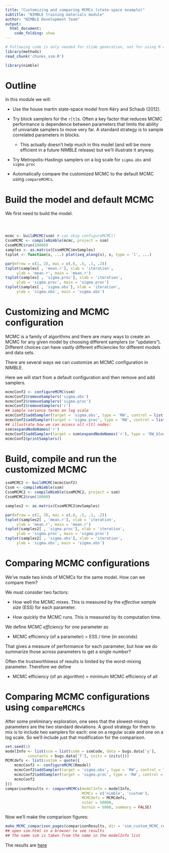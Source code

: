 ```yaml
---
title: "Customizing and comparing MCMCs (state-space example)"
subtitle: "NIMBLE training materials module"
author: "NIMBLE Development Team"
output:
  html_document:
    code_folding: show
---
```


```r
# Following code is only needed for slide generation, not for using R code separately.
library(methods)
read_chunk('chunks_ssm.R')
```

```r
library(nimble)
```

# Outline

In this module we will:

   - Use the house martin state-space model from K&eacute;ry and Schaub (2012).
   - Try block samplers for the `r[t]`s.  Often a key factor that reduces MCMC performance is dependence between parameters that limits the ability of univariate samplers to move very far. A standard strategy is to sample correlated parameters in blocks. 

       + This actually doesn't help much in this model (and will
       be more efficient in a future NIMBLE release) but we'll
       illustrate it anyway.

   - Try Metropolis-Hastings samplers on a log scale for `sigma.obs` and `sigma.proc`
   - Automatically compare the customized MCMC to the default MCMC using `compareMCMCs`.

# Build the model and default MCMC

We first need to build the model.

```r
```

```r
```

```r
```

```r
mcmc <- buildMCMC(ssm) # can skip configureMCMC()
CssmMCMC <- compileNimble(mcmc, project = ssm)
CssmMCMC$run(10000)
samples <- as.matrix(CssmMCMC$mvSamples)
tsplot <- function(x, ...) plot(seq_along(x), x, type = 'l', ...)

par(mfrow = c(1, 3), mai = c(.6, .5, .1, .2))
tsplot(samples[ , 'mean.r'], xlab = 'iteration',
     ylab = 'mean.r', main = 'mean.r')
tsplot(samples[ , 'sigma.proc'], xlab = 'iteration',
     ylab = 'sigma.proc', main = 'sigma.proc')
tsplot(samples[ , 'sigma.obs'], xlab = 'iteration',
     ylab = 'sigma.obs', main = 'sigma.obs')
```

# Customizing and MCMC configuration

MCMC is a family of algorithms and there are many ways to create an MCMC for any given model by choosing different samplers (or "updaters").  Different choices can have vastly different efficiencies for different models and data sets.

There are several ways we can customize an MCMC configuration in NIMBLE.

Here we will start from a default configuration and then remove and add samplers.

```r
mcmcConf2 <- configureMCMC(ssm) 
mcmcConf2$removeSamplers('sigma.obs')
mcmcConf2$removeSamplers('sigma.proc')
mcmcConf2$removeSamplers('r')
## sample variance terms on log scale
mcmcConf2$addSampler(target = 'sigma.obs', type = 'RW', control = list(log=TRUE))
mcmcConf2$addSampler(target = 'sigma.proc', type = 'RW', control = list(log=TRUE))
## illustrate how we can access all r[t] nodes:
ssm$expandNodeNames('r')
mcmcConf2$addSampler(target = ssm$expandNodeNames('r'), type = 'RW_block')
mcmcConf2$printSamplers()
```

# Build, compile and run the customized MCMC

```r
ssmMCMC2 <- buildMCMC(mcmcConf2)
Cssm <- compileNimble(ssm)
CssmMCMC2 <- compileNimble(ssmMCMC2, project = ssm)
CssmMCMC2$run(10000)
```

```r
samples2 <- as.matrix(CssmMCMC2$mvSamples)

par(mfrow = c(1, 3), mai = c(.6, .5, .1, .2))
tsplot(samples2[ , 'mean.r'], xlab = 'iteration',
     ylab = 'mean.r', main = 'mean.r')
tsplot(samples2[ , 'sigma.proc'], xlab = 'iteration',
     ylab = 'sigma.proc', main = 'sigma.proc')
tsplot(samples2[ , 'sigma.obs'], xlab = 'iteration',
     ylab = 'sigma.obs', main = 'sigma.obs')

```

# Comparing MCMC configurations

We've made two kinds of MCMCs for the same model.  How can we compare
them?

We must consider two factors:

   - How well the MCMC mixes.  This is measured by the *effective
      sample size* (ESS) for each parameter.

   - How quickly the MCMC runs.  This is measured by its computation
   time.

We define *MCMC efficiency* for one parameter as

   - MCMC efficiency (of a parameter) = ESS / time (in seconds)

That gives a measure of performance for each parameter, but how we do
summarize those across parameters to get a single number?

Often the trustworthiness of results is limited by the worst-mixing
parameter.  Therefore we define

   - MCMC efficiency (of an algorithm) = minimum MCMC efficiency of
     all 

# Comparing MCMC configurations using `compareMCMCs`

After some preliminary exploration, one sees that the slowest-mixing
parameters are the two standard deviations. A good strategy for
them to mix is to include two samplers for each: one on a regular scale
and one on a log scale. So we'll include just that modification for
the comparison.

```r
set.seed(1)
modelInfo <- list(ssm = list(code = ssmCode, data = bugs.data['y'], 
          constants = bugs.data['T'], inits = inits()))
MCMCdefs <- list(custom = quote({
    mcmcConf2 <- configureMCMC(Rmodel) 
    mcmcConf2$addSampler(target = 'sigma.obs', type = 'RW', control = list(log=TRUE))
    mcmcConf2$addSampler(target = 'sigma.proc', type = 'RW', control = list(log=TRUE))
    mcmcConf2
}))
comparisonResults <- compareMCMCs(modelInfo = modelInfo,
                                  MCMCs = c('nimble', 'custom'),
                                  MCMCdefs = MCMCdefs,
                                  niter = 50000,
                                  burnin = 5000, summary = FALSE)
```

Now we'll make the comparison figures:

```r
make_MCMC_comparison_pages(comparisonResults, dir = 'ssm_custom_MCMC_results')
## open ssm.html in a browser to see results
## The name ssm is taken from the name in the modelInfo list
```

The results are [here](ssm_custom_MCMC_results/ssm.html)


